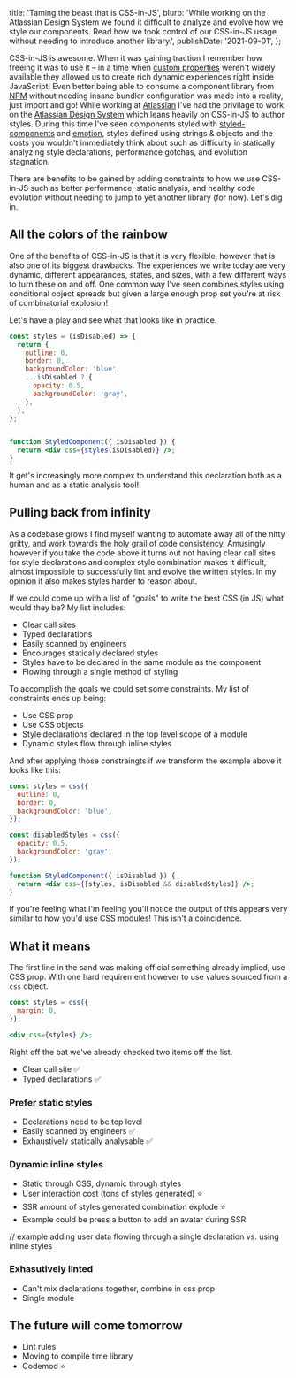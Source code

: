   title: 'Taming the beast that is CSS-in-JS',
  blurb:
    'While working on the Atlassian Design System we found it difficult to analyze and evolve how we style our components. Read how we took control of our CSS-in-JS usage without needing to introduce another library.',
  publishDate: '2021-09-01',
};

CSS-in-JS is awesome.
When it was gaining traction I remember how freeing it was to use it –
in a time when [custom properties](https://developer.mozilla.org/en-US/docs/Web/CSS/--*) weren't widely available they allowed us to create rich dynamic experiences right inside JavaScript!
Even better being able to consume a component library from [NPM](https://npmjs.com) without needing insane bundler configuration was made into a reality,
just import and go!
While working at [Atlassian](https://atlassian.com) I've had the privilage to work on the [Atlassian Design System](https://atlassian.design/) which leans heavily on CSS-in-JS to author styles.
During this time I've seen components styled with [styled-components](https://styled-components.com/) and [emotion](https://emotion.sh/docs/introduction),
styles defined using strings & objects and the costs you wouldn't immediately think about such as difficulty in statically analyzing style declarations,
performance gotchas,
and evolution stagnation.

There are benefits to be gained by adding constraints to how we use CSS-in-JS such as better performance,
static analysis,
and healthy code evolution without needing to jump to yet another library (for now).
Let's dig in.

## All the colors of the rainbow

One of the benefits of CSS-in-JS is that it is very flexible,
however that is also one of its biggest drawbacks.
The experiences we write today are very dynamic,
different appearances,
states,
and sizes,
with a few different ways to turn these on and off.
One common way I've seen combines styles using conditional object spreads but given a large enough prop set you're at risk of combinatorial explosion!

Let's have a play and see what that looks like in practice.

```jsx
const styles = (isDisabled) => {
  return {
    outline: 0,
    border: 0,
    backgroundColor: 'blue',
    ...isDisabled ? {
      opacity: 0.5,
      backgroundColor: 'gray',
    },
  };
};


function StyledComponent({ isDisabled }) {
  return <div css={styles(isDisabled)} />;
}
```

It get's increasingly more complex to understand this declaration both as a human and as a static analysis tool!

## Pulling back from infinity

As a codebase grows I find myself wanting to automate away all of the nitty gritty,
and work towards the holy grail of code consistency.
Amusingly however if you take the code above it turns out not having clear call sites for style declarations and complex style combination makes it difficult,
almost impossible to successfully lint and evolve the written styles.
In my opinion it also makes styles harder to reason about.

If we could come up with a list of "goals" to write the best CSS (in JS) what would they be?
My list includes:

- Clear call sites
- Typed declarations
- Easily scanned by engineers
- Encourages statically declared styles
- Styles have to be declared in the same module as the component
- Flowing through a single method of styling

To accomplish the goals we could set some constraints.
My list of constraints ends up being:

- Use CSS prop
- Use CSS objects
- Style declarations declared in the top level scope of a module
- Dynamic styles flow through inline styles

And after applying those constraingts if we transform the example above it looks like this:

```jsx
const styles = css({
  outline: 0,
  border: 0,
  backgroundColor: 'blue',
});

const disabledStyles = css({
  opacity: 0.5,
  backgroundColor: 'gray',
});

function StyledComponent({ isDisabled }) {
  return <div css={[styles, isDisabled && disabledStyles]} />;
}
```

If you're feeling what I'm feeling you'll notice the output of this appears very similar to how you'd use CSS modules!
This isn't a coincidence.

## What it means

The first line in the sand was making official something already implied,
use CSS prop.
With one hard requirement however to use values sourced from a `css` object.

```jsx
const styles = css({
  margin: 0,
});

<div css={styles} />;
```

Right off the bat we've already checked two items off the list.

- Clear call site ✅
- Typed declarations ✅

### Prefer static styles

- Declarations need to be top level
- Easily scanned by engineers ✅
- Exhaustively statically analysable ✅

### Dynamic inline styles

- Static through CSS, dynamic through styles
- User interaction cost (tons of styles generated) ⭐
- SSR amount of styles generated combination explode ⭐
- Example could be press a button to add an avatar during SSR

// example adding user data flowing through a single declaration vs. using inline styles

### Exhasutively linted

- Can't mix declarations together, combine in css prop
- Single module

## The future will come tomorrow

- Lint rules
- Moving to compile time library
- Codemod ⭐
